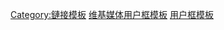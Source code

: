 {{巨大分類}}
{{Cmbox|type=content|text=本分类的用途已经从存放一般用户框变为存放维基百科相关用户框。请不要将一般用户框添加入这一分类。}}
{{Cmbox|type=content|text=因历史原因，本分类具有大量被错误分类至这一分类的页面。欢迎协助将被误分类的页面分类至正确分类。}}

{{CategoryTOC}}
[[Category:鏈接模板|Category:鏈接模板]]
[[Category:维基媒体用户框模板|]]
[[Category:用户框模板|]]